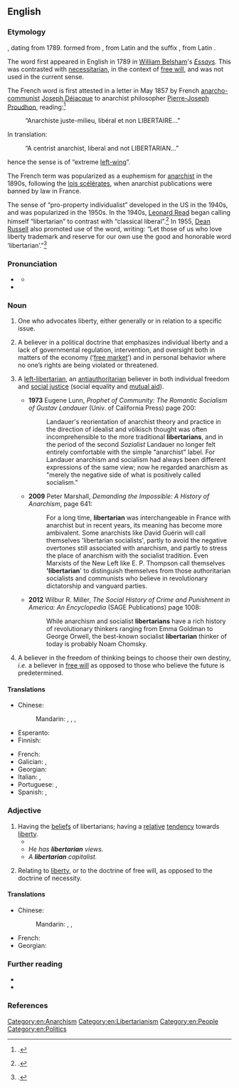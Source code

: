 {{also|Libertarian|libertarían}}
==English==

===Etymology===
{{suffix|en|liberty|arian}}, dating from 1789.
{{rel-top|sense changes}}
{{m|fr|libertaire||anarchist}} formed from {{m|fr|liberté||freedom}}, from Latin {{m|la|libertas}} and the suffix {{m|fr|-aire}}, from Latin {{m|la|-arius}}.

The word first appeared in English in 1789 in [[w:William Belsham|William Belsham]]'s ''[https://books.google.com/books?hl=en&id=fg4WAAAAYAAJ Essays].'' This was contrasted with [[necessitarian]], in the context of [[w:free will|free will]], and was not used in the current sense.

The French word is first attested in a letter in May 1857 by French
[[w:Anarchist communism|anarcho-communist]] [[w:Joseph Déjacque|Joseph Déjacque]] to anarchist philosopher [[w:Pierre-Joseph Proudhon|Pierre-Joseph Proudhon]], reading:<ref>{{cite-web|author=Joseph Déjacque|authorlink=Joseph Déjacque|title=De l'être-humain mâle et femelle: Lettre à P.J. Proudhon|url=http://joseph.dejacque.free.fr/ecrits/lettreapjp.htm|archiveurl=https://web.archive.org/web/20160303175652/http://joseph.dejacque.free.fr/ecrits/lettreapjp.htm|archivedate=3 March 2016|publisher=Le Libertaire: Journal du Mouvement Social|month=May|year=1857}}.</ref>
: “Anarchiste juste-milieu, libéral et non LIBERTAIRE…”
In translation:
: “A centrist anarchist, liberal and not LIBERTARIAN…”
hence the sense is of “extreme [[left-wing]]”.

The French term was popularized as a euphemism for [[anarchist]] in the 1890s, following the [[w:lois scélérates|lois scélérates]], when anarchist publications were banned by law in France.

The sense of “pro-property individualist” developed in the US in the 1940s, and was popularized in the 1950s. In the 1940s, [[w:Leonard Read|Leonard Read]] began calling himself “libertarian” to contrast with “classical liberal”.<ref>{{cite-book|author=David Boaz|authorlink=David Boaz|chapter=A Note on Labels: Why ‘Libertarian’?|title=Libertarianism: A Primer|url=http://www.libertarianism.org/ex-3.html|archiveurl=https://web.archive.org/web/20121210200655/http://www.libertarianism.org/ex-3.html|archivedate=10 December 2012|location=New York, N.Y.|publisher=[[w:Free Press (publisher)|Free Press]]|year=1997|isbn=978-0-684-83198-5}}.</ref> In 1955, [[w:Dean Russell|Dean Russell]] also promoted use of the word, writing: “Let those of us who love liberty trademark and reserve for our own use the good and honorable word ‘libertarian’.”<ref>{{cite-journal|author=Dean Russell|title=Who is a Libertarian?|url=http://www.boogieonline.com/revolution/politics/name.html|journal=[[w:The Freeman|Ideas on Liberty]] (reproduced on Revolution)|publisher={{w|Foundation for Economic Education}}|month=May|year=1955|accessdate=2 September 2008|archiveurl=https://web.archive.org/web/20170826040417/http://www.boogieonline.com/revolution/politics/name.html|archivedate=26 August 2017}}.</ref>
{{rel-bottom}}

===Pronunciation===
* {{a|RP}} {{IPA|en|/ˌlɪbəˈtɛəɹjən/}}
** {{audio|en|LL-Q1860 (eng)-Vealhurl-libertarian.wav|Audio (RP)}}
* {{hyphenation|en|li|ber|ta|rian}}

===Noun===
{{en-noun}}

# One who advocates liberty, either generally or in relation to a specific issue.
#: {{syn|en|eleutheromaniac}}
#: {{hyponyms|en|anarchist}}
#: {{uxi|en|civil '''libertarian'''|t=one who favors [[civil liberties]]}}
#: {{uxi|en|cultural '''libertarian'''|t=one who favors cultural freedom}}
# {{lb|en|chiefly|US}} A believer in a political doctrine that emphasizes individual liberty and a lack of governmental regulation, intervention, and oversight both in matters of the economy (‘[[free market]]’) and in personal behavior where no one’s rights are being violated or threatened.
# {{lb|en|chiefly|UK|Ireland}} A [[left-libertarian]], an [[antiauthoritarian]] believer in both individual freedom and [[social justice]] (social equality and [[mutual aid]]).
#* '''1973''' Eugene Lunn, ''Prophet of Community: The Romantic Socialism of Gustav Landauer'' (Univ. of California Press) page 200:
#*: Landauer's reorientation of anarchist theory and practice in the direction of idealist and völkisch thought was often incomprehensible to the more traditional '''libertarians''', and in the period of the second ''Sozialist'' Landauer no longer felt entirely comfortable with the simple "anarchist" label. For Landauer anarchism and socialism had always been different expressions of the same view; now he regarded anarchism as "merely the negative side of what is positively called socialism."
#* '''2009''' Peter Marshall, ''Demanding the Impossible: A History of Anarchism'', page 641:
#*: For a long time, '''libertarian''' was interchangeable in France with anarchist but in recent years, its meaning has become more ambivalent. Some anarchists like David Guérin will call themselves 'libertarian socialists', partly to avoid the negative overtones still associated with anarchism, and partly to stress the place of anarchism with the socialist tradition. Even Marxists of the New Left like E. P. Thompson call themselves ''''libertarian'''' to distinguish themselves from those authoritarian socialists and communists who believe in revolutionary dictatorship and vanguard parties.
#* '''2012''' Wilbur R. Miller, ''The Social History of Crime and Punishment in America: An Encyclopedia'' (SAGE Publications) page 1008:
#*: While anarchism and socialist '''libertarians''' have a rich history of revolutionary thinkers ranging from Emma Goldman to George Orwell, the best-known socialist '''libertarian''' thinker of today is probably Noam Chomsky.
# {{lb|en|philosophy}} A believer in the freedom of thinking beings to choose their own destiny, ''i.e.'' a believer in [[free will]] as opposed to those who believe the future is predetermined.

====Translations====
{{trans-top|one who advocates liberty}}
* Chinese:
*: Mandarin: {{t|cmn|自由意志主義者|sc=Hani}}, {{t|cmn|自由意志主义者|tr=zìyóu yìzhì zhǔyìzhě|sc=Hani}}, {{t|cmn|行動自由論者|sc=Hani}}, {{t|cmn|行动自由论者|tr=xíngdòng zìyóu lùnzhě|sc=Hani}}
* Esperanto: {{t+|eo|liberecano}}
* Finnish: {{t+|fi|libertaristi}}
{{trans-mid}}
* French: {{t+|fr|libertaire|m|f}}
* Galician: {{t|gl|libertario|m}}, {{t|gl|libertaria|f}}
* Georgian: {{t|ka|ლიბერტარიანელი}}
* Italian: {{t+|it|libertario|m}}, {{t|it|libertaria|f}}
* Portuguese: {{t+|pt|libertário|m}}, {{t+|pt|libertária|f}}
* Spanish: {{t+|es|libertario|m}}, {{t+|es|libertaria|f}}
{{trans-bottom}}

===Adjective===
{{en-adj}}

# Having the [[belief]]s of libertarians; having a [[relative]] [[tendency]] towards [[liberty]].
#* {{quote-journal|en|date=2012-01
|author=Steven Sloman
|title=The Battle Between Intuition and Deliberation
|volume=100|issue=1|page=74
|magazine=[[w:American Scientist|American Scientist]]
|url=http://www.americanscientist.org/bookshelf/pub/the-battle-between-intuition-and-deliberation
|passage='''Libertarian''' paternalism is the view that, because the way options are presented to citizens affects what they choose, society should present options in a way that “nudges” our intuitive selves to make choices that are more consistent with what our more deliberative selves would have chosen if they were in control.}}
#* ''He has '''libertarian''' views.''
#* ''A '''libertarian''' capitalist.''
#: {{hyponyms|en|anarchist|anarchistic}}
# {{lb|en|dated}} Relating to [[liberty]], or to the doctrine of free will, as opposed to the doctrine of necessity. <!--Webster 1913-->

====Translations====
{{trans-top|Having the beliefs of libertarians}}
* Chinese:
*: Mandarin: {{t+|cmn|自由|alt=自由的|tr=zìyóu de|sc=Hani}}, {{t|cmn|自由論者|alt=自由論者的|sc=Hani}}, {{t|cmn|自由论者|alt=自由论者的|tr=zìyóu lùnzhě de|sc=Hani}}
{{trans-mid}}
* French: {{t+|fr|libertaire|m|f}}
* Georgian: {{t|ka|ლიბერტარიანული}}
{{trans-bottom}}

===Further reading===
* {{pedialite|libertarianism}}
* {{pedialite|anarchism}}

===References===
<references/>

[[Category:en:Anarchism]]
[[Category:en:Libertarianism]]
[[Category:en:People]]
[[Category:en:Politics]]